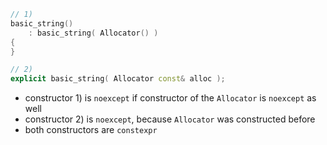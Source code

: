 ```cpp
// 1)
basic_string()
    : basic_string( Allocator() )
{
}

// 2)
explicit basic_string( Allocator const& alloc );
```

<!-- Optional description here  -->

- constructor 1) is `noexcept` if constructor of the `Allocator` is `noexcept` as well
- constructor 2) is `noexcept`, because `Allocator` was constructed before
- both constructors are `constexpr`
